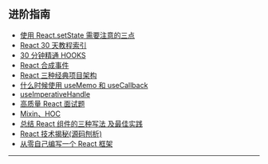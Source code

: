 
<Meta title="React/2 React核心/2.8 进阶指南" />

## 进阶指南

- [使用 React.setState 需要注意的三点](https://www.cnblogs.com/little-ab/articles/6958852.html)
- [React 30 天教程索引](https://segmentfault.com/a/1190000010516935)
- [30 分钟精通 HOOKS](https://segmentfault.com/a/1190000016950339)
- [React 合成事件](http://www.ptbird.cn/react-syntheticEvent.html)
- [React 三种经典项目架构](https://blog.csdn.net/weixin_39939012/article/details/80962190)
- [什么时候使用 useMemo 和 useCallback](https://jancat.github.io/post/2019/translation-usememo-and-usecallback/)
- [useImperativeHandle](https://blog.csdn.net/weixin_43720095/article/details/104967478)
- [高质量 React 面试题](https://zhuanlan.zhihu.com/p/91725031)
- [Mixin、HOC](https://juejin.im/post/6844904158244372487)
- [总结 React 组件的三种写法 及最佳实践 ](https://www.cnblogs.com/mrfront/archive/2017/01/11/6275155.html)
- [React 技术揭秘(源码刨析)](https://react.iamkasong.com/)
- [从零自己编写一个 React 框架](https://segmentfault.com/a/1190000020034137)

---
